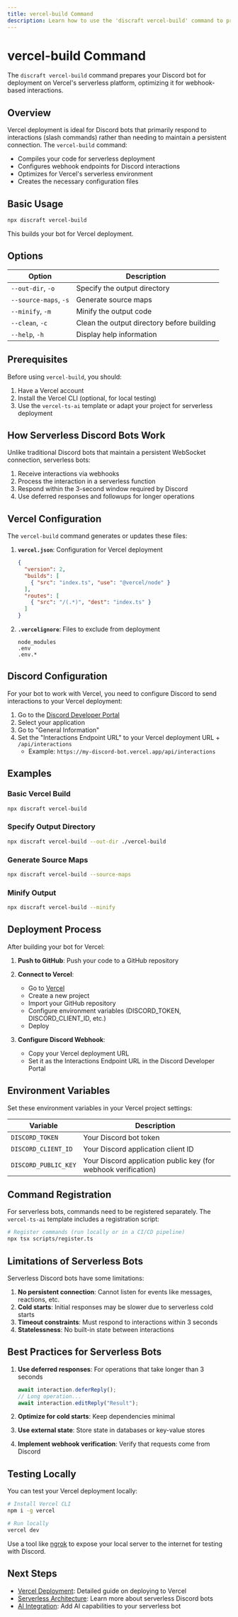 ```yaml
---
title: vercel-build Command
description: Learn how to use the 'discraft vercel-build' command to prepare your bot for deployment on Vercel.
---
```


# vercel-build Command

The `discraft vercel-build` command prepares your Discord bot for deployment on Vercel's serverless platform, optimizing it for webhook-based interactions.

## Overview

Vercel deployment is ideal for Discord bots that primarily respond to interactions (slash commands) rather than needing to maintain a persistent connection. The `vercel-build` command:

- Compiles your code for serverless deployment
- Configures webhook endpoints for Discord interactions
- Optimizes for Vercel's serverless environment
- Creates the necessary configuration files

## Basic Usage

```bash
npx discraft vercel-build
```

This builds your bot for Vercel deployment.

## Options

| Option | Description |
|--------|-------------|
| `--out-dir`, `-o` | Specify the output directory |
| `--source-maps`, `-s` | Generate source maps |
| `--minify`, `-m` | Minify the output code |
| `--clean`, `-c` | Clean the output directory before building |
| `--help`, `-h` | Display help information |

## Prerequisites

Before using `vercel-build`, you should:

1. Have a Vercel account
2. Install the Vercel CLI (optional, for local testing)
3. Use the `vercel-ts-ai` template or adapt your project for serverless deployment

## How Serverless Discord Bots Work

Unlike traditional Discord bots that maintain a persistent WebSocket connection, serverless bots:

1. Receive interactions via webhooks
2. Process the interaction in a serverless function
3. Respond within the 3-second window required by Discord
4. Use deferred responses and followups for longer operations

## Vercel Configuration

The `vercel-build` command generates or updates these files:

1. **`vercel.json`**: Configuration for Vercel deployment
   ```json
   {
     "version": 2,
     "builds": [
       { "src": "index.ts", "use": "@vercel/node" }
     ],
     "routes": [
       { "src": "/(.*)", "dest": "index.ts" }
     ]
   }
   ```

2. **`.vercelignore`**: Files to exclude from deployment
   ```
   node_modules
   .env
   .env.*
   ```

## Discord Configuration

For your bot to work with Vercel, you need to configure Discord to send interactions to your Vercel deployment:

1. Go to the [Discord Developer Portal](https://discord.com/developers/applications)
2. Select your application
3. Go to "General Information"
4. Set the "Interactions Endpoint URL" to your Vercel deployment URL + `/api/interactions`
   - Example: `https://my-discord-bot.vercel.app/api/interactions`

## Examples

### Basic Vercel Build

```bash
npx discraft vercel-build
```

### Specify Output Directory

```bash
npx discraft vercel-build --out-dir ./vercel-build
```

### Generate Source Maps

```bash
npx discraft vercel-build --source-maps
```

### Minify Output

```bash
npx discraft vercel-build --minify
```

## Deployment Process

After building your bot for Vercel:

1. **Push to GitHub**: Push your code to a GitHub repository

2. **Connect to Vercel**: 
   - Go to [Vercel](https://vercel.com)
   - Create a new project
   - Import your GitHub repository
   - Configure environment variables (DISCORD_TOKEN, DISCORD_CLIENT_ID, etc.)
   - Deploy

3. **Configure Discord Webhook**:
   - Copy your Vercel deployment URL
   - Set it as the Interactions Endpoint URL in the Discord Developer Portal

## Environment Variables

Set these environment variables in your Vercel project settings:

| Variable | Description |
|----------|-------------|
| `DISCORD_TOKEN` | Your Discord bot token |
| `DISCORD_CLIENT_ID` | Your Discord application client ID |
| `DISCORD_PUBLIC_KEY` | Your Discord application public key (for webhook verification) |

## Command Registration

For serverless bots, commands need to be registered separately. The `vercel-ts-ai` template includes a registration script:

```bash
# Register commands (run locally or in a CI/CD pipeline)
npx tsx scripts/register.ts
```

## Limitations of Serverless Bots

Serverless Discord bots have some limitations:

1. **No persistent connection**: Cannot listen for events like messages, reactions, etc.
2. **Cold starts**: Initial responses may be slower due to serverless cold starts
3. **Timeout constraints**: Must respond to interactions within 3 seconds
4. **Statelessness**: No built-in state between interactions

## Best Practices for Serverless Bots

1. **Use deferred responses**: For operations that take longer than 3 seconds
   ```typescript
   await interaction.deferReply();
   // Long operation...
   await interaction.editReply("Result");
   ```

2. **Optimize for cold starts**: Keep dependencies minimal

3. **Use external state**: Store state in databases or key-value stores

4. **Implement webhook verification**: Verify that requests come from Discord

## Testing Locally

You can test your Vercel deployment locally:

```bash
# Install Vercel CLI
npm i -g vercel

# Run locally
vercel dev
```

Use a tool like [ngrok](https://ngrok.com/) to expose your local server to the internet for testing with Discord.

## Next Steps

- [Vercel Deployment](/docs/deployment/vercel): Detailed guide on deploying to Vercel
- [Serverless Architecture](/docs/advanced/serverless): Learn more about serverless Discord bots
- [AI Integration](/docs/advanced/ai-integration): Add AI capabilities to your serverless bot